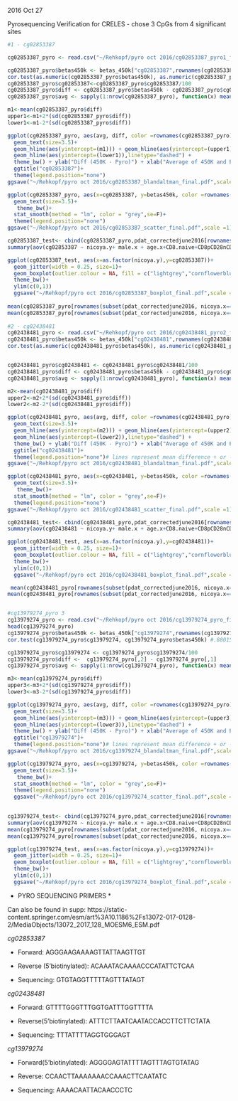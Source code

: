 2016 Oct 27

Pyrosequencing Verification for CRELES - chose 3 CpGs from 4 significant sites

```r

#1 - cg02853387 

cg02853387_pyro <- read.csv("~/Rehkopf/pyro oct 2016/cg02853387_pyro1_final.csv", row.names=1)

cg02853387_pyro$betas450k <- betas_450k["cg02853387",rownames(cg02853387_pyro)] #1
cor.test(as.numeric(cg02853387_pyro$betas450k), as.numeric(cg02853387_pyro$cg02853387)) #0.8724391
cg02853387_pyro$cg02853387<-cg02853387_pyro$cg02853387/100
cg02853387_pyro$diff <- cg02853387_pyro$betas450k - cg02853387_pyro$cg02853387
cg02853387_pyro$avg <- sapply(1:nrow(cg02853387_pyro), function(x) mean(cg02853387_pyro[x,"betas450k"],cg02853387_pyro[x,"cg02853387"]))

m1<-mean(cg02853387_pyro$diff)
upper1<-m1+2*(sd(cg02853387_pyro$diff))
lower1<-m1-2*(sd(cg02853387_pyro$diff))

ggplot(cg02853387_pyro, aes(avg, diff, color =rownames(cg02853387_pyro), label = rownames(cg02853387_pyro))) +
  geom_text(size=3.5)+
  geom_hline(aes(yintercept=(m1))) + geom_hline(aes(yintercept=(upper1)),linetype="dashed") +
  geom_hline(aes(yintercept=(lower1)),linetype="dashed") + 
  theme_bw() + ylab("Diff (450K - Pyro)") + xlab("Average of 450K and Pyro Measures")+
  ggtitle("cg02853387")+
  theme(legend.position="none")
ggsave("~/Rehkopf/pyro oct 2016/cg02853387_blandaltman_final.pdf",scale =1)

ggplot(cg02853387_pyro, aes(x=cg02853387, y=betas450k, color =rownames(cg02853387_pyro), label = rownames(cg02853387_pyro))) +
  geom_text(size=3.5)+
   theme_bw()+
  stat_smooth(method = "lm", color = "grey",se=F)+
  theme(legend.position="none")
ggsave("~/Rehkopf/pyro oct 2016/cg02853387_scatter_final.pdf",scale =1)

cg02853387_test<- cbind(cg02853387_pyro,pdat_correctedjune2016[rownames(cg02853387_pyro),c("nicoya.y","male.x","CD8.naive","CD8pCD28nCD45RAn", "CD4T", "Gran", "NK", "Mono","PlasmaBlast","age.x")])#3
summary(aov(cg02853387 ~ nicoya.y+ male.x + age.x+CD8.naive+CD8pCD28nCD45RAn+CD4T+Gran+NK+Mono+PlasmaBlast, data = cg02853387_test)) #7.9e-05 

ggplot(cg02853387_test, aes(x=as.factor(nicoya.y),y=cg02853387))+
  geom_jitter(width = 0.25, size=1)+
  geom_boxplot(outlier.colour = NA, fill = c("lightgrey","cornflowerblue"))+
  theme_bw()+
  ylim(c(0,1))
  ggsave("~/Rehkopf/pyro oct 2016/cg02853387_boxplot_final.pdf",scale =1)
  
mean(cg02853387_pyro[rownames(subset(pdat_correctedjune2016, nicoya.x=="1")),"cg02853387"]) -
mean(cg02853387_pyro[rownames(subset(pdat_correctedjune2016, nicoya.x=="0")),"cg02853387"]) 
  
#2 - cg02438481
cg02438481_pyro <- read.csv("~/Rehkopf/pyro oct 2016/cg02438481_pyro2_final.csv", row.names=1)
cg02438481_pyro$betas450k <- betas_450k["cg02438481",rownames(cg02438481_pyro)]#2
cor.test(as.numeric(cg02438481_pyro$betas450k), as.numeric(cg02438481_pyro$cg02438481)) #0.92


cg02438481_pyro$cg02438481 <- cg02438481_pyro$cg02438481/100
cg02438481_pyro$diff <- cg02438481_pyro$betas450k - cg02438481_pyro$cg02438481
cg02438481_pyro$avg <- sapply(1:nrow(cg02438481_pyro), function(x) mean(cg02438481_pyro[x,"betas450k"], cg02438481_pyro[x,"cg02438481"]))

m2<-mean(cg02438481_pyro$diff)
upper2<-m2+2*(sd(cg02438481_pyro$diff))
lower2<-m2-2*(sd(cg02438481_pyro$diff))

ggplot(cg02438481_pyro, aes(avg, diff, color =rownames(cg02438481_pyro),  label = rownames(cg02438481_pyro))) +
  geom_text(size=3.5)+
  geom_hline(aes(yintercept=(m2))) + geom_hline(aes(yintercept=(upper2)),linetype="dashed") +
  geom_hline(aes(yintercept=(lower2)),linetype="dashed") + 
  theme_bw() + ylab("Diff (450K - Pyro)") + xlab("Average of 450K and Pyro Measures")+
  ggtitle("cg02438481")+
  theme(legend.position="none")# lines represent mean difference + or - 2sd
ggsave("~/Rehkopf/pyro oct 2016/cg02438481_blandaltman_final.pdf",scale =1)

ggplot(cg02438481_pyro, aes(x=cg02438481, y=betas450k, color =rownames(cg02438481_pyro), label = rownames(cg02438481_pyro))) +
  geom_text(size=3.5)+
   theme_bw()+
  stat_smooth(method = "lm", color = "grey",se=F)+
  theme(legend.position="none")
ggsave("~/Rehkopf/pyro oct 2016/cg02438481_scatter_final.pdf",scale =1)

cg02438481_test<- cbind(cg02438481_pyro,pdat_correctedjune2016[rownames(cg02438481_pyro),c("nicoya.y","male.x","CD8.naive","CD8pCD28nCD45RAn", "CD4T", "Gran", "NK", "Mono","PlasmaBlast","age.x")])#3
summary(aov(cg02438481 ~ nicoya.y+ male.x + age.x+CD8.naive+CD8pCD28nCD45RAn+CD4T+Gran+NK+Mono+PlasmaBlast, data = cg02438481_test)) #1.94e-05, 

ggplot(cg02438481_test, aes(x=as.factor(nicoya.y),y=cg02438481))+
  geom_jitter(width = 0.25, size=1)+
  geom_boxplot(outlier.colour = NA, fill = c("lightgrey","cornflowerblue"))+
  theme_bw()+
  ylim(c(0,1))
  ggsave("~/Rehkopf/pyro oct 2016/cg02438481_boxplot_final.pdf",scale =1)

 mean(cg02438481_pyro[rownames(subset(pdat_correctedjune2016, nicoya.x=="1")),"cg02438481"]) -
mean(cg02438481_pyro[rownames(subset(pdat_correctedjune2016, nicoya.x=="0")),"cg02438481"]) 


#cg13979274_pyro 3
cg13979274_pyro <- read.csv("~/Rehkopf/pyro oct 2016/cg13979274_pyro_final.csv", row.names=1)
head(cg13979274_pyro)
cg13979274_pyro$betas450k <- betas_450k["cg13979274",rownames(cg13979274_pyro)]#3
cor.test(cg13979274_pyro$cg13979274, cg13979274_pyro$betas450k) #.8801523

cg13979274_pyro$cg13979274 <- cg13979274_pyro$cg13979274/100
cg13979274_pyro$diff <-  cg13979274_pyro[,2] - cg13979274_pyro[,1]
cg13979274_pyro$avg <- sapply(1:nrow(cg13979274_pyro), function(x) mean(cg13979274_pyro[x,1], cg13979274_pyro[x,2]))

m3<-mean(cg13979274_pyro$diff)
upper3<-m3+2*(sd(cg13979274_pyro$diff))
lower3<-m3-2*(sd(cg13979274_pyro$diff))

ggplot(cg13979274_pyro, aes(avg, diff, color =rownames(cg13979274_pyro), label = rownames(cg13979274_pyro))) +
  geom_text(size=3.5)+
  geom_hline(aes(yintercept=(m3))) + geom_hline(aes(yintercept=(upper3)),linetype="dashed") +
  geom_hline(aes(yintercept=(lower3)),linetype="dashed") + 
  theme_bw() + ylab("Diff (450K - Pyro)") + xlab("Average of 450K and Pyro Measures")+
  ggtitle("cg13979274")+
  theme(legend.position="none")# lines represent mean difference + or - 2sd
ggsave("~/Rehkopf/pyro oct 2016/cg13979274_blandaltman_final.pdf",scale =1)

ggplot(cg13979274_pyro, aes(x=cg13979274, y=betas450k, color =rownames(cg13979274_pyro), label = rownames(cg13979274_pyro))) +
  geom_text(size=3.5)+
   theme_bw()+
  stat_smooth(method = "lm", color = "grey",se=F)+
  theme(legend.position="none")
  ggsave("~/Rehkopf/pyro oct 2016/cg13979274_scatter_final.pdf",scale =1)

  
cg13979274_test<- cbind(cg13979274_pyro,pdat_correctedjune2016[rownames(cg13979274_pyro),c("nicoya.y","male.x","CD8.naive","CD8pCD28nCD45RAn", "CD4T", "Gran", "NK", "Mono","PlasmaBlast","age.x")])#3
summary(aov(cg13979274 ~ nicoya.y+ male.x + age.x+CD8.naive+CD8pCD28nCD45RAn+CD4T+Gran+NK+Mono+PlasmaBlast, data = cg13979274_test)) #9.1e-07
mean(cg13979274_pyro[rownames(subset(pdat_correctedjune2016, nicoya.x=="1")),"cg13979274"]) -
mean(cg13979274_pyro[rownames(subset(pdat_correctedjune2016, nicoya.x=="0")),"cg13979274"])   

ggplot(cg13979274_test, aes(x=as.factor(nicoya.y),y=cg13979274))+
  geom_jitter(width = 0.25, size=1)+
  geom_boxplot(outlier.colour = NA, fill = c("lightgrey","cornflowerblue"))+
  theme_bw()+
  ylim(c(0,1))
  ggsave("~/Rehkopf/pyro oct 2016/cg13979274_boxplot_final.pdf",scale =1)
```




* PYRO SEQUENCING PRIMERS *

Can also be found in supp: https://static-content.springer.com/esm/art%3A10.1186%2Fs13072-017-0128-2/MediaObjects/13072_2017_128_MOESM6_ESM.pdf

*cg02853387*

- Forward:  AGGGAAGAAAAGTTATTAAGTTGT

- Reverse (5’biotinylated): ACAAATACAAAACCCATATTCTCAA

- Sequencing: GTGTAGGTTTTTAGTTTATAGT

*cg02438481*

- Forward: GTTTTGGGTTTGGTGATTTGGTTTTA

- Reverse(5’biotinylated): ATTTCTTAATCAATACCACCTTCTTCTATA

- Sequencing: TTTATTTTAGGTGGGAGT

*cg13979274*

- Forward(5’biotinylated): AGGGGAGTATTTTAGTTTAGTGTATAG

- Reverse: CCAACTTAAAAAAACCAAACTTCAATATC

- Sequencing: AAAACAATTACAACCCTC
